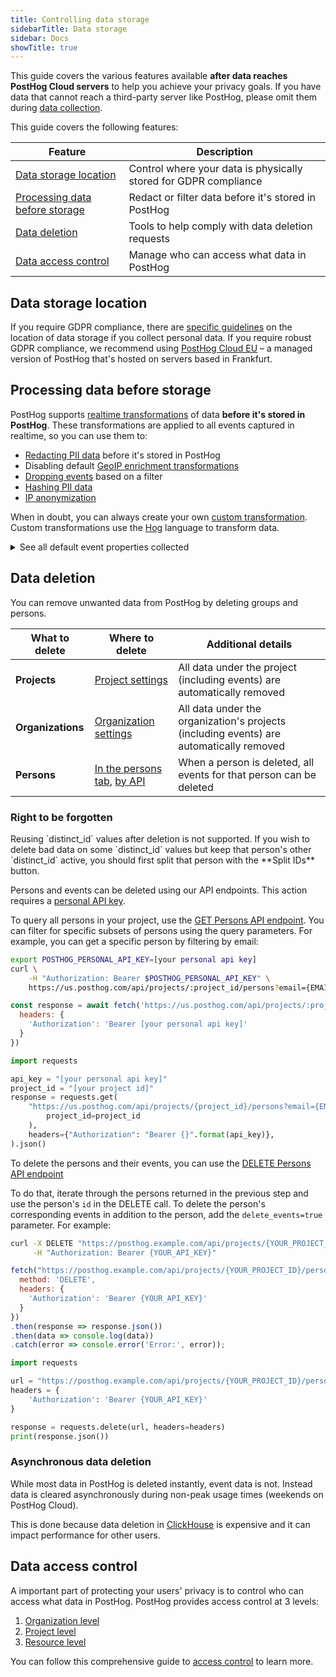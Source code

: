 ```yaml
---
title: Controlling data storage
sidebarTitle: Data storage
sidebar: Docs
showTitle: true
---
```



This guide covers the various features available **after data reaches PostHog Cloud servers** to help you achieve your privacy goals. If you have data that cannot reach a third-party server like PostHog, please omit them during [data collection](/docs/privacy/data-collection).

This guide covers the following features:

| Feature | Description |
|---------|-------------|
| [Data storage location](#data-storage-location) | Control where your data is physically stored for GDPR compliance |
| [Processing data before storage](#processing-data-before-storage) | Redact or filter data before it's stored in PostHog |
| [Data deletion](#data-deletion) | Tools to help comply with data deletion requests |
| [Data access control](#data-access-control) | Manage who can access what data in PostHog | 

## Data storage location
If you require GDPR compliance, there are [specific guidelines](docs/privacy/gdpr-compliance#you-should-not-transfer-eu-users-personal-data-outside-the-eu) on the location of data storage if you collect personal data. If you require robust GDPR compliance, we recommend using [PostHog Cloud EU](/eu) – a managed version of PostHog that's hosted on servers based in Frankfurt.

## Processing data before storage

PostHog supports [realtime transformations](/docs/transformations/realtime-transformations) of data **before it's stored in PostHog**. These transformations are applied to all events captured in realtime, so you can use them to:

- [Redacting PII data](https://posthog.com/tutorials/property-filter) before it's stored in PostHog
- Disabling default [GeoIP enrichment transformations](https://us.posthog.com/pipeline/transformations)
- [Dropping events](https://us.posthog.com/pipeline/new/transformation/hog-template-drop-events) based on a filter
- [Hashing PII data](https://us.posthog.com/pipeline/new/transformation/hog-template-pii-hashing)
- [IP anonymization](https://us.posthog.com/pipeline/new/transformation/hog-template-ip-anonymization)

When in doubt, you can always create your own [custom transformation](https://us.posthog.com/pipeline/new/transformation/hog-template-blank-transformation). Custom transformations use the [ Hog](/docs/hog) language to transform data. 

<details>
<summary>See all default event properties collected</summary>

| Name                        | Key                      | Example value                  |
|-----------------------------|--------------------------|--------------------------------|
| Timestamp                   | `$timestamp`             | `2024-05-29T17:32:07.202Z`     |
| OS                          | `$os`                    | `Mac OS X`                     |
| OS Version                  | `$os_version`            | `10.15.7`                      |
| Browser                     | `$browser`               | `Chrome`                       |
| Browser Version             | `$browser_version`       | `125`                          |
| Device Type                 | `$device_type`           | `Desktop`                      |
| Current URL                 | `$current_url`           | `https://example.com/page`     |
| Host                        | `$host`                  | `example.com`                  |
| Path Name                   | `$pathname`              | `/page`                        |
| Screen Height               | `$screen_height`         | `1080`                         |
| Screen Width                | `$screen_width`          | `1920`                         |
| Viewport Height             | `$viewport_height`       | `950`                          |
| Viewport Width              | `$viewport_width`        | `1903`                         |
| Library                     | `$lib`                   | `web`                          |
| Library Version             | `$lib_version`           | `1.31.0`                       |
| Search Engine               | `$search_engine`         | `google`                       |
| Referrer URL                | `$referrer`              | `https://google.com`           |
| Referring Domain            | `$referring_domain`      | `www.google.com`               |
| Active Feature Flags        | `$active_feature_flags`  | `['beta_feature']`             |
| Event Type                  | `$event_type`            | `click`                        |
| UTM Source                  | `$utm_source`            | `newsletter`                   |
| UTM Medium                  | `$utm_medium`            | `email`                        |
| UTM Campaign                | `$utm_campaign`          | `product_launch`               |
| UTM Term                    | `$utm_term`              | `new+product`                  |
| UTM Content                 | `$utm_content`           | `logolink`                     |
| Google Click ID             | `$gclid`                 | `TeSter-123`                   |
| Google Ads Source           | `$gad_source`            | `google_ads`                   |
| Google Search Ads 360 Click | `$gclsrc`                | `dsa`                          |
| Google DoubleClick Click ID | `$dclid`                 | `testDclid123`                 |
| Google Web-to-app Measure   | `$wbraid`                | `testWbraid123`                |
| Google App-to-web Measure   | `$gbraid`                | `testGbraid123`                |
| Facebook Click ID           | `$fbclid`                | `testFbclid123`                |
| Microsoft Click ID          | `$msclkid`               | `testMsclkid123`               |
| Twitter Click ID            | `$twclid`                | `testTwclid123`                |
| LinkedIn Ad Tracking ID     | `$la_fat_id`             | `testLaFatId123`               |
| Mailchimp Campaign ID       | `$mc_cid`                | `testMcCid123`                 |
| Instagram Share Id          | `$igshid`                | `testIgshid123`                |
| TikTok Click ID             | `$ttclid`                | `testTtclid123`                |
| Plugins Succeeded           | `$plugins_succeeded`     | `['GeoIP (56578)']`            |
| Plugins Failed              | `$plugins_failed`        | `['plugin3']`                  |
| Plugins Deferred            | `$plugins_deferred`      | `['plugin4']`                  |
| IP Address                  | `$ip`                    | `192.168.1.1`                  |

</details>

## Data deletion

You can remove unwanted data from PostHog by deleting groups and persons.

| What to delete | Where to delete | Additional details |
|----------------|-----------------|-------------------|
| **Projects** | [Project settings](https://us.posthog.com/settings/project#project-delete) | All data under the project (including events) are automatically removed |
| **Organizations** | [Organization settings](https://us.posthog.com/settings/organization#organization-delete) | All data under the organization's projects (including events) are automatically removed |
| **Persons** | [In the persons tab](https://us.posthog.com/persons), [by API](#right-to-be-forgotten) | When a person is deleted, all events for that person can be deleted |

### Right to be forgotten

<CalloutBox icon="IconWarning" title="Note" type="caution">
  Reusing `distinct_id` values after deletion is not supported. If you wish to delete bad data on some `distinct_id` values but keep that person's other `distinct_id` active, you should first split that person with the **Split IDs** button.
</CalloutBox>

Persons and events can be deleted using our API endpoints. This action requires a [personal API key](https://us.posthog.com/settings/user-api-keys).

To query all persons in your project, use the [GET Persons API endpoint](/docs/api/persons#get-api-projects-project_id-persons). You can filter for specific subsets of persons using the query parameters. For example, you can get a specific person by filtering by email:

<MultiLanguage>

```bash
export POSTHOG_PERSONAL_API_KEY=[your personal api key]
curl \
    -H "Authorization: Bearer $POSTHOG_PERSONAL_API_KEY" \
    https://us.posthog.com/api/projects/:project_id/persons?email={EMAIL}
```

```javascript
const response = await fetch('https://us.posthog.com/api/projects/:project_id/persons?email={EMAIL}', {
  headers: {
    'Authorization': 'Bearer [your personal api key]'
  }
})
```

```python
import requests

api_key = "[your personal api key]"
project_id = "[your project id]"
response = requests.get(
    "https://us.posthog.com/api/projects/{project_id}/persons?email={EMAIL}".format(
        project_id=project_id
    ),
    headers={"Authorization": "Bearer {}".format(api_key)},
).json()
```

</MultiLanguage>

To delete the persons and their events, you can use the [DELETE Persons API endpoint](/docs/api/persons#delete-api-projects-project_id-persons-id)

To do that, iterate through the persons returned in the previous step and use the person's `id` in the DELETE call. To delete the person's corresponding events in addition to the person, add the `delete_events=true` parameter. For example:

<MultiLanguage>

```bash
curl -X DELETE "https://posthog.example.com/api/projects/{YOUR_PROJECT_ID}/persons/{ID}?delete_events=true" \
     -H "Authorization: Bearer {YOUR_API_KEY}"
```

```javascript
fetch("https://posthog.example.com/api/projects/{YOUR_PROJECT_ID}/persons/{ID}?delete_events=true", {
  method: 'DELETE',
  headers: {
    'Authorization': 'Bearer {YOUR_API_KEY}'
  }
})
.then(response => response.json())
.then(data => console.log(data))
.catch(error => console.error('Error:', error));
```

```python
import requests

url = "https://posthog.example.com/api/projects/{YOUR_PROJECT_ID}/persons/{ID}?delete_events=true"
headers = {
    'Authorization': 'Bearer {YOUR_API_KEY}'
}

response = requests.delete(url, headers=headers)
print(response.json())
```

</MultiLanguage>

### Asynchronous data deletion

While most data in PostHog is deleted instantly, event data is not. Instead data is cleared asynchronously during non-peak usage times (weekends on PostHog Cloud).

This is done because data deletion in [ClickHouse](/docs/how-posthog-works/clickhouse) is expensive and it can impact performance for other users.

## Data access control

A important part of protecting your users' privacy is to control who can access what data in PostHog. PostHog provides access control at 3 levels:

1. [Organization level](/docs/settings/access-control#1-organization-level)
2. [Project level](/docs/settings/access-control#2-project-level)
3. [Resource level](/docs/settings/access-control#3-resource-level)

You can follow this comprehensive guide to [access control](/docs/settings/access-control) to learn more.